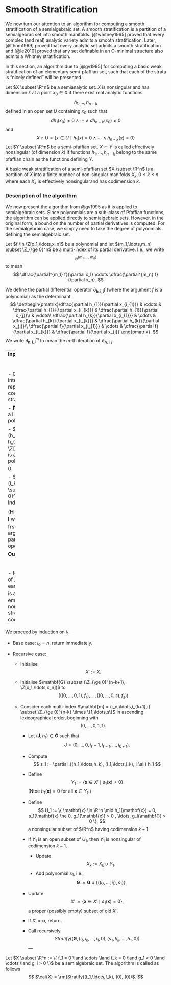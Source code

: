 # Smooth Stratification

We now turn our attention to an algorithm for computing a smooth stratification of a semialgebraic set. A smooth stratification is a partition of a semialgebrac set into smooth manifolds. [@whitney1965] proved that every complex (and real) analytic variety admits a smooth stratification. Later, [@thom1969] proved that every analytic set admits a smooth stratification and [@le2010] proved that any set definable in an O-minimal structure also admits a Whitney stratification. 

In this section, an algorithm due to [@gv1995] for computing a basic weak stratification of an elementary semi-pfaffian set, such that each of the strata is "nicely defined" will be presented. 

::: {,definition}
Let $X \subset \R^n$ be a semianalytic set. $X$ is nonsingular and has dimension $k$ at a point $x_0 \in X$ if there exist real analytic functions $$
h_1,\ldots,h_{n-k}
$$
defined in an open set $U$ containing $x_0$ such that
$$
dh_1(x_0) \ne 0 \land \cdots \land  dh_{n-k}(x_0) \ne 0
$$
and
$$
X \cap U = \{ x \in U \mid h_1(x) = 0 \land \cdots \land h_{n-k}(x) = 0 \}
$$
Let $Y \subset \R^n$ be a semi-pfaffian set.
$X \subset Y$ is called effectively nonsingular (of dimension $k$) if functions $h_1,\ldots,h_{n-k}$ belong to the same pfaffian chain as the functions defining $Y$.
:::

::: {.definition}
A basic weak stratification of a semi-pfaffian set $X \subset \R^n$ is a partition of $X$ into a finite number of non-singular manifolds $X_k, 0 \le k \le n$ where each $X_k$ is effectively nonsingularand has codimension $k$. 
:::

### Description of the algorithm

We now present the algorithm from @gv1995 as it is applied to semialgebraic sets. Since polynomials are a sub-class of Pfaffian functions, the algorithm can be applied directly to semialgebraic sets. However, in the original form, a bound on the number of partial derivatives is computed. For the semialgebraic case, we simply need to take the degree of polynomials defining the semialgebraic set. 

::: {,definition}
Let $f \in \Z[x_1,\ldots,x_n]$ be a polynomial and let $(m_1,\ldots,m_n) \subset \Z_{\ge 0}^n$ be a multi-index of its partial derivative. I.e., we write
$$
\partial^{(m_1,\ldots,m_n)}
$$
to mean
$$
\dfrac{\partial^{m_1} f}{\partial x_1} \cdots \dfrac{\partial^{m_n} f}{\partial x_n}.
$$
:::

::: {.definition}
We define the partial differential operator $\partial_{\mathbf{h}, \mathbf{i}, j} f$ (where the argument $f$ is a polynomial) as the determinant
$$
\det\begin{pmatrix}\dfrac{\partial h_{1}}{\partial x_{i_{1}}} & \cdots & \dfrac{\partial h_{1}}{\partial x_{i_{k}}} & \dfrac{\partial h_{1}}{\partial x_{j}}\\
 & \vdots\\
\dfrac{\partial h_{k}}{\partial x_{i_{1}}} & \cdots & \dfrac{\partial h_{k}}{\partial x_{i_{k}}} & \dfrac{\partial h_{k}}{\partial x_{j}}\\
\dfrac{\partial f}{\partial x_{i_{1}}} & \cdots & \dfrac{\partial f}{\partial x_{i_{k}}} & \dfrac{\partial f}{\partial x_{j}}
\end{pmatrix}.
$$
We write $\partial^m_{\mathbf{h}, \mathbf{i}, j}$ to mean the $m$-th iteration of $\partial_{\mathbf{h}, \mathbf{i}, j}$. 
:::

---
**Input:** 
$$(k, \mathbf{F}, \mathbf{H}, \mathbf{I})$$

  - $0 \le k \le n$, an integer, representing codimension of strata

  - $\mathbf{F}$ = (f_1,\ldots,f_s) \subset \Z[x_1,\ldots,x_n]$ is a list of polynomials.

  - $\mathbf{H} = (h_k, \ldots,h_1, h_0) \subset \Z[x_1,\ldots,x_n]$ is a set of polynomials, $h_0 = 0$.

  - $\mathbf{I} = (i_k, \ldots, i_1,i_0) \subset \Z_{\ge 0}^k$ is a multi-index, $i_0 = 0$.
  
  ($\mathbf{H}$ without $h_0$ and $\mathbf{I}$ without $i_0$ are the frst two arguments to the partial differential operator.)

**Output:** 
$$
(X_0, \ldots, X_n)
$$
  - forms a partition of $X$ such that each $X_i, 0 \le i \le n$ is a (possibly empty) effectively nonsingular stratum of codimension $i$.

---

We proceed by induction on $i_1$.

- Base case: $i_0 = n$, return immediately. 

- Recursive case: 

  - Initialise $$X' := X.$$
  
  - Initialise $\mathbf{G} \subset (\Z_{\ge 0)^{n-k+1}, \Z[x_1,\ldots,x_n])$ to
  $$
  (((0,\ldots,0,1), f_1), \ldots, ((0,\ldots,0,s), f_s))
  $$ 
   
  - Consider each multi-index $\mathbf{m} = (i_n,\ldots,i_{k+1},j} \subset \Z_{\ge 0)^{n-k} \times \{1,\ldots,s\}$ in ascending lexicographical order, beginning with $$
  (0,\ldots,0,1,1).
  $$

    - Let $(\mathbf{J}, h_1) \in \mathbf{G}$ such that $$
    \mathbf{J} = (0, \ldots, 0, i_{\ell} - 1, i_{\ell - 1}, \ldots, i_{k+1}).
    $$

    - Compute
    $$
    s_1 := \partial_{(h_1,\ldots,h_k), (i_1,\ldots,i_k), i_\all} h_1
    $$

    - Define
    $$
    Y_1 := \{ \mathbf{x} \in X' \mid s_1(\mathbf{x}) \ne 0 \}
    $$
    (Ntoe $h_1(\mathbf{x}) = 0$ for all $\mathbf{x} \in Y_1$.)
    
    - Define
    $$
    U_1 := \{ \mathbf{x} \in \R^n \mid h_1(\mathbf{x}) = 0, s_1(\mathbf{x} \ne 0, g_1(\mathbf{x}) > 0 , \ldots, g_l(\mathbf{}) > 0 \},
    $$
    a nonsingular subset of $\R^n$ having codimension $k-1$
    
    - If $Y_1$ is an open subset of $U_1$, then $Y_1$ is nonsingular of codimension $k-1$.
      - Update $$X_k := X_k \cup Y_1.$$
      - Add polynomial $s_1$, i.e.,
      $$
      \mathbf{G} := \mathbf{G} \cup \{ ((i_\ell,\ldots,i_1), s_1) \}
      $$
      
    - Update
    $$
    X' := \{ \mathbf{x} \in X' \mid s_1(\mathbf{x}) = 0 \},
    $$
    a proper (possibly empty) subset of old $X'$. 
    
    - If $X' = \emptyset$, return.
    
     
    - Call recursively
    $$
    Stratify((\mathbf{G}, (i_\ell,i_k,\ldots,i_1,0), (s_1,h_k,\ldots,h_1,0))
    $$
---
 
Let $X \subset \R^n := \{ f_1 = 0 \land \cdots \land f_k = 0 \land g_1 > 0 \land \cdots \land g_l > 0 \}$ be a semialgebraic set. 
The algorithm is called as follows
$$
$\cal{X} = \rm{Stratify((f_1,\ldots,f_k), (0), (0))$.
$$
